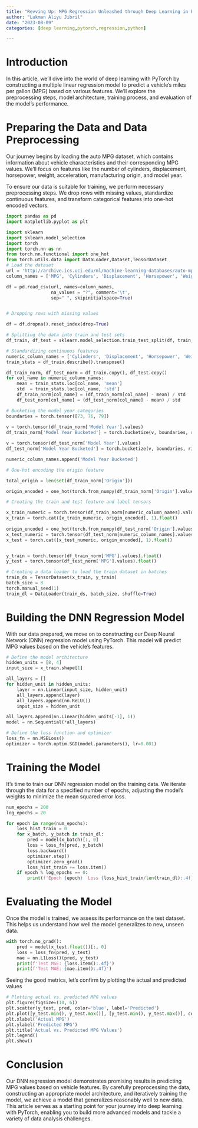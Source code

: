 ```yaml
---
title: "Revving Up: MPG Regression Unleashed through Deep Learning in PyTorch"
author: "Lukman Aliyu Jibril"
date: "2023-08-09"
categories: [deep learning,pytorch,regression,python]

---
```


# Introduction

In this article, we'll dive into the world of deep learning with PyTorch by constructing a multiple linear regression model to predict a vehicle's miles per gallon (MPG) based on various features. We'll explore the preprocessing steps, model architecture, training process, and evaluation of the model's performance.

# Preparing the Data and Data Preprocessing

Our journey begins by loading the auto MPG dataset, which contains information about vehicle characteristics and their corresponding MPG values. We'll focus on features like the number of cylinders, displacement, horsepower, weight, acceleration, manufacturing origin, and model year.

To ensure our data is suitable for training, we perform necessary preprocessing steps. We drop rows with missing values, standardize continuous features, and transform categorical features into one-hot encoded vectors.

```python
import pandas as pd
import matplotlib.pyplot as plt

import sklearn
import sklearn.model_selection
import torch
import torch.nn as nn
from torch.nn.functional import one_hot
from torch.utils.data import DataLoader,Dataset,TensorDataset
# Load the dataset
url = 'http://archive.ics.uci.edu/ml/machine-learning-databases/auto-mpg/auto-mpg.data'
column_names = ['MPG', 'Cylinders', 'Displacement', 'Horsepower', 'Weight', 'Acceleration', 'Model Year', 'Origin']

df = pd.read_csv(url, names=column_names,
                 na_values = "?", comment='\t',
                 sep=" ", skipinitialspace=True)


# Dropping rows with missing values

df = df.dropna().reset_index(drop=True)

# Splitting the data into train and test sets
df_train, df_test = sklearn.model_selection.train_test_split(df, train_size=0.8, random_state=1)

# Standardizing continuous features
numeric_column_names = ['Cylinders', 'Displacement', 'Horsepower', 'Weight', 'Acceleration']
train_stats = df_train.describe().transpose()

df_train_norm, df_test_norm = df_train.copy(), df_test.copy()
for col_name in numeric_column_names:
    mean = train_stats.loc[col_name, 'mean']
    std  = train_stats.loc[col_name, 'std']
    df_train_norm[col_name] = (df_train_norm[col_name] - mean) / std
    df_test_norm[col_name] = (df_test_norm[col_name] - mean) / std

# Bucketing the model year categories
boundaries = torch.tensor([73, 76, 79])
 
v = torch.tensor(df_train_norm['Model Year'].values)
df_train_norm['Model Year Bucketed'] = torch.bucketize(v, boundaries, right=True)

v = torch.tensor(df_test_norm['Model Year'].values)
df_test_norm['Model Year Bucketed'] = torch.bucketize(v, boundaries, right=True)

numeric_column_names.append('Model Year Bucketed')

# One-hot encoding the origin feature

total_origin = len(set(df_train_norm['Origin']))

origin_encoded = one_hot(torch.from_numpy(df_train_norm['Origin'].values) % total_origin)

# Creating the train and test feature and label tensors

x_train_numeric = torch.tensor(df_train_norm[numeric_column_names].values)
x_train = torch.cat([x_train_numeric, origin_encoded], 1).float()
 
origin_encoded = one_hot(torch.from_numpy(df_test_norm['Origin'].values) % total_origin)
x_test_numeric = torch.tensor(df_test_norm[numeric_column_names].values)
x_test = torch.cat([x_test_numeric, origin_encoded], 1).float()


y_train = torch.tensor(df_train_norm['MPG'].values).float()
y_test = torch.tensor(df_test_norm['MPG'].values).float()

# Creating a data loader to load the train dataset in batches
train_ds = TensorDataset(x_train, y_train)
batch_size = 8
torch.manual_seed(1)
train_dl = DataLoader(train_ds, batch_size, shuffle=True)

```

# Building the DNN Regression Model

With our data prepared, we move on to constructing our Deep Neural Network (DNN) regression model using PyTorch. This model will predict MPG values based on the vehicle's features.

```python

# Define the model architecture
hidden_units = [8, 4]
input_size = x_train.shape[1]

all_layers = []
for hidden_unit in hidden_units:
    layer = nn.Linear(input_size, hidden_unit)
    all_layers.append(layer)
    all_layers.append(nn.ReLU())
    input_size = hidden_unit

all_layers.append(nn.Linear(hidden_units[-1], 1))
model = nn.Sequential(*all_layers)

# Define the loss function and optimizer
loss_fn = nn.MSELoss()
optimizer = torch.optim.SGD(model.parameters(), lr=0.001)
```

# Training the Model

It's time to train our DNN regression model on the training data. We iterate through the data for a specified number of epochs, adjusting the model's weights to minimize the mean squared error loss.

```python
num_epochs = 200
log_epochs = 20 

for epoch in range(num_epochs):
    loss_hist_train = 0
    for x_batch, y_batch in train_dl:
        pred = model(x_batch)[:, 0]
        loss = loss_fn(pred, y_batch)
        loss.backward()
        optimizer.step()
        optimizer.zero_grad()
        loss_hist_train += loss.item()
    if epoch % log_epochs == 0:
        print(f'Epoch {epoch}  Loss {loss_hist_train/len(train_dl):.4f}')

```


# Evaluating the Model

Once the model is trained, we assess its performance on the test dataset. This helps us understand how well the model generalizes to new, unseen data.

```python

with torch.no_grad():
    pred = model(x_test.float())[:, 0]
    loss = loss_fn(pred, y_test)
    mae = nn.L1Loss()(pred, y_test)
    print(f'Test MSE: {loss.item():.4f}')
    print(f'Test MAE: {mae.item():.4f}')
```

Seeing the good metrics, let's confirm by plotting the actual and predicted values

```python
# Plotting actual vs. predicted MPG values
plt.figure(figsize=(10, 6))
plt.scatter(y_test, pred, color='blue', label='Predicted')
plt.plot([y_test.min(), y_test.max()], [y_test.min(), y_test.max()], color='red', linewidth=2, linestyle='--', label='Perfect Prediction')
plt.xlabel('Actual MPG')
plt.ylabel('Predicted MPG')
plt.title('Actual vs. Predicted MPG Values')
plt.legend()
plt.show()
```


# Conclusion

Our DNN regression model demonstrates promising results in predicting MPG values based on vehicle features. By carefully preprocessing the data, constructing an appropriate model architecture, and iteratively training the model, we achieve a model that generalizes reasonably well to new data. This article serves as a starting point for your journey into deep learning with PyTorch, enabling you to build more advanced models and tackle a variety of data analysis challenges.